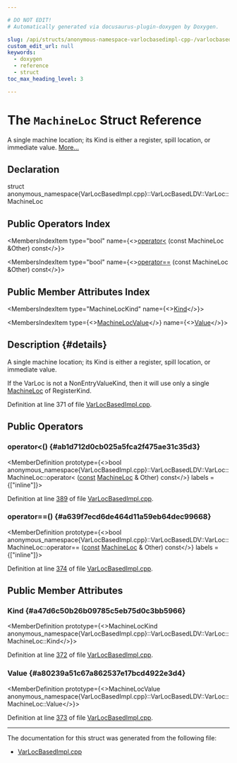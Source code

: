 ```yaml
---

# DO NOT EDIT!
# Automatically generated via docusaurus-plugin-doxygen by Doxygen.

slug: /api/structs/anonymous-namespace-varlocbasedimpl-cpp-/varlocbasedldv/varloc/machineloc
custom_edit_url: null
keywords:
  - doxygen
  - reference
  - struct
toc_max_heading_level: 3

---
```





# The `MachineLoc` Struct Reference

<DoxygenPage pluginConfig={pluginConfig}>

A single machine location; its Kind is either a register, spill location, or immediate value. <a href="#details">More...</a>

## Declaration

<CodeBlock>struct anonymous_namespace{VarLocBasedImpl.cpp}::VarLocBasedLDV::VarLoc::MachineLoc</CodeBlock>

## Public Operators Index

<MembersIndex>

<MembersIndexItem
  type="bool"
  name={<><a href="#ab1d712d0cb025a5fca2f475ae31c35d3">operator&lt;</a> (const MachineLoc &amp;Other) const</>}>
</MembersIndexItem>

<MembersIndexItem
  type="bool"
  name={<><a href="#a639f7ecd6de464d11a59eb64dec99668">operator==</a> (const MachineLoc &amp;Other) const</>}>
</MembersIndexItem>

</MembersIndex>

## Public Member Attributes Index

<MembersIndex>

<MembersIndexItem
  type="MachineLocKind"
  name={<><a href="#a47d6c50b26b09785c5eb75d0c3bb5966">Kind</a></>}>
</MembersIndexItem>

<MembersIndexItem
  type={<><a href="/docs/api/unions/anonymous-namespace-varlocbasedimpl-cpp-/varlocbasedldv/varloc/machinelocvalue">MachineLocValue</a></>}
  name={<><a href="#a80239a51c67a862537e17bcd4922e3d4">Value</a></>}>
</MembersIndexItem>

</MembersIndex>

## Description {#details}

A single machine location; its Kind is either a register, spill location, or immediate value.

If the VarLoc is not a NonEntryValueKind, then it will use only a single <a href="/docs/api/structs/anonymous-namespace-varlocbasedimpl-cpp-/varlocbasedldv/varloc/machineloc">MachineLoc</a> of RegisterKind.

Definition at line 371 of file <a href="/docs/api/files/lib/lib/codegen/lib/codegen/livedebugvalues/varlocbasedimpl-cpp">VarLocBasedImpl.cpp</a>.

<SectionDefinition>

## Public Operators

### operator&lt;() {#ab1d712d0cb025a5fca2f475ae31c35d3}

<MemberDefinition
  prototype={<>bool anonymous&#95;namespace&#123;VarLocBasedImpl.cpp&#125;::VarLocBasedLDV::VarLoc::MachineLoc::operator&lt; (<a href="/docs/api/files/lib/lib/target/lib/target/aarch64/aarch64promoteconstant-cpp/#a90f8350fecae261c25be85d38b451bff">const</a> <a href="/docs/api/structs/anonymous-namespace-varlocbasedimpl-cpp-/varlocbasedldv/varloc/machineloc">MachineLoc</a> &amp; Other) const</>}
  labels = {["inline"]}>

Definition at line <a href="/docs/api/files/lib/lib/codegen/lib/codegen/livedebugvalues/varlocbasedimpl-cpp/#l00389">389</a> of file <a href="/docs/api/files/lib/lib/codegen/lib/codegen/livedebugvalues/varlocbasedimpl-cpp">VarLocBasedImpl.cpp</a>.
</MemberDefinition>

### operator==() {#a639f7ecd6de464d11a59eb64dec99668}

<MemberDefinition
  prototype={<>bool anonymous&#95;namespace&#123;VarLocBasedImpl.cpp&#125;::VarLocBasedLDV::VarLoc::MachineLoc::operator== (<a href="/docs/api/files/lib/lib/target/lib/target/aarch64/aarch64promoteconstant-cpp/#a90f8350fecae261c25be85d38b451bff">const</a> <a href="/docs/api/structs/anonymous-namespace-varlocbasedimpl-cpp-/varlocbasedldv/varloc/machineloc">MachineLoc</a> &amp; Other) const</>}
  labels = {["inline"]}>

Definition at line <a href="/docs/api/files/lib/lib/codegen/lib/codegen/livedebugvalues/varlocbasedimpl-cpp/#l00374">374</a> of file <a href="/docs/api/files/lib/lib/codegen/lib/codegen/livedebugvalues/varlocbasedimpl-cpp">VarLocBasedImpl.cpp</a>.
</MemberDefinition>

</SectionDefinition>

<SectionDefinition>

## Public Member Attributes

### Kind {#a47d6c50b26b09785c5eb75d0c3bb5966}

<MemberDefinition
  prototype={<>MachineLocKind anonymous&#95;namespace&#123;VarLocBasedImpl.cpp&#125;::VarLocBasedLDV::VarLoc::MachineLoc::Kind</>}>

Definition at line <a href="/docs/api/files/lib/lib/codegen/lib/codegen/livedebugvalues/varlocbasedimpl-cpp/#l00372">372</a> of file <a href="/docs/api/files/lib/lib/codegen/lib/codegen/livedebugvalues/varlocbasedimpl-cpp">VarLocBasedImpl.cpp</a>.
</MemberDefinition>

### Value {#a80239a51c67a862537e17bcd4922e3d4}

<MemberDefinition
  prototype={<>MachineLocValue anonymous&#95;namespace&#123;VarLocBasedImpl.cpp&#125;::VarLocBasedLDV::VarLoc::MachineLoc::Value</>}>

Definition at line <a href="/docs/api/files/lib/lib/codegen/lib/codegen/livedebugvalues/varlocbasedimpl-cpp/#l00373">373</a> of file <a href="/docs/api/files/lib/lib/codegen/lib/codegen/livedebugvalues/varlocbasedimpl-cpp">VarLocBasedImpl.cpp</a>.
</MemberDefinition>

</SectionDefinition>

<hr/>

The documentation for this struct was generated from the following file:

<ul>
<li><a href="/docs/api/files/lib/lib/codegen/lib/codegen/livedebugvalues/varlocbasedimpl-cpp">VarLocBasedImpl.cpp</a></li>
</ul>

</DoxygenPage>
